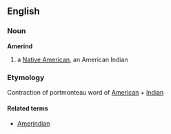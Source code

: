 ==English==
===Noun===
'''Amerind'''
#a [[Native American]], an American Indian

===Etymology===
Contraction of portmonteau word of [[American]] + [[Indian]]

====Related terms====
* [[Amerindian]]